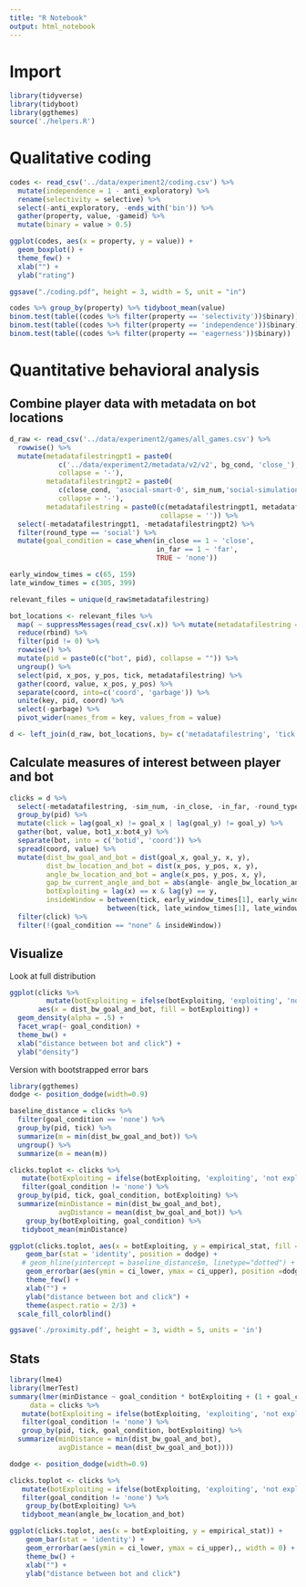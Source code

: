 ```yaml
---
title: "R Notebook"
output: html_notebook
---
```


# Import 

```r
library(tidyverse)
library(tidyboot)
library(ggthemes)
source('./helpers.R')
```

# Qualitative coding

```r
codes <- read_csv('../data/experiment2/coding.csv') %>%
  mutate(independence = 1 - anti_exploratory) %>%
  rename(selectivity = selective) %>%
  select(-anti_exploratory, -ends_with('bin')) %>%
  gather(property, value, -gameid) %>%
  mutate(binary = value > 0.5)

ggplot(codes, aes(x = property, y = value)) +
  geom_boxplot() +
  theme_few() +
  xlab("") +
  ylab("rating")

ggsave("./coding.pdf", height = 3, width = 5, unit = "in")
```

```r
codes %>% group_by(property) %>% tidyboot_mean(value)
binom.test(table((codes %>% filter(property == 'selectivity'))$binary))
binom.test(table((codes %>% filter(property == 'independence'))$binary))
binom.test(table((codes %>% filter(property == 'eagerness'))$binary))
```

# Quantitative behavioral analysis

## Combine player data with metadata on bot locations

```r
d_raw <- read_csv('../data/experiment2/games/all_games.csv') %>%
  rowwise() %>%
  mutate(metadatafilestringpt1 = paste0(
            c('../data/experiment2/metadata/v2/v2', bg_cond, 'close_'), 
            collapse = '-'), 
         metadatafilestringpt2 = paste0(
            c(close_cond, 'asocial-smart-0', sim_num,'social-simulation.csv'),
            collapse = '-'),
         metadatafilestring = paste0(c(metadatafilestringpt1, metadatafilestringpt2),
                                     collapse = '')) %>%
  select(-metadatafilestringpt1, -metadatafilestringpt2) %>%
  filter(round_type == 'social') %>%
  mutate(goal_condition = case_when(in_close == 1 ~ 'close',
                                    in_far == 1 ~ 'far',
                                    TRUE ~ 'none'))

early_window_times = c(65, 159)
late_window_times = c(305, 399)
```

```r
relevant_files = unique(d_raw$metadatafilestring)

bot_locations <- relevant_files %>% 
  map( ~ suppressMessages(read_csv(.x)) %>% mutate(metadatafilestring = .x)) %>% 
  reduce(rbind) %>%
  filter(pid != 0) %>%
  rowwise() %>%
  mutate(pid = paste0(c("bot", pid), collapse = "")) %>%
  ungroup() %>%
  select(pid, x_pos, y_pos, tick, metadatafilestring) %>%
  gather(coord, value, x_pos, y_pos) %>% 
  separate(coord, into=c('coord', 'garbage')) %>% 
  unite(key, pid, coord) %>% 
  select(-garbage) %>% 
  pivot_wider(names_from = key, values_from = value) 

d <- left_join(d_raw, bot_locations, by= c('metadatafilestring', 'tick'))
```

## Calculate measures of interest between player and bot

```r
clicks = d %>% 
  select(-metadatafilestring, -sim_num, -in_close, -in_far, -round_type) %>%
  group_by(pid) %>%
  mutate(click = lag(goal_x) != goal_x | lag(goal_y) != goal_y) %>%
  gather(bot, value, bot1_x:bot4_y) %>%
  separate(bot, into = c('botid', 'coord')) %>%
  spread(coord, value) %>%
  mutate(dist_bw_goal_and_bot = dist(goal_x, goal_y, x, y),
         dist_bw_location_and_bot = dist(x_pos, y_pos, x, y),
         angle_bw_location_and_bot = angle(x_pos, y_pos, x, y),
         gap_bw_current_angle_and_bot = abs(angle- angle_bw_location_and_bot),
         botExploiting = lag(x) == x & lag(y) == y,
         insideWindow = between(tick, early_window_times[1], early_window_times[2]) |
                        between(tick, late_window_times[1], late_window_times[2])) %>%
  filter(click) %>%
  filter(!(goal_condition == "none" & insideWindow))
```

## Visualize

Look at full distribution 

```r
ggplot(clicks %>% 
         mutate(botExploiting = ifelse(botExploiting, 'exploiting', 'not exploiting')), 
       aes(x = dist_bw_goal_and_bot, fill = botExploiting)) +
  geom_density(alpha = .5) +
  facet_wrap(~ goal_condition) +
  theme_bw() +
  xlab("distance between bot and click") +
  ylab("density") 
```

Version with bootstrapped error bars

```r
library(ggthemes)
dodge <- position_dodge(width=0.9)

baseline_distance = clicks %>% 
  filter(goal_condition == 'none') %>%  
  group_by(pid, tick) %>% 
  summarize(m = min(dist_bw_goal_and_bot)) %>% 
  ungroup() %>% 
  summarize(m = mean(m))

clicks.toplot <- clicks %>% 
   mutate(botExploiting = ifelse(botExploiting, 'exploiting', 'not exploiting')) %>%
   filter(goal_condition != 'none') %>% 
  group_by(pid, tick, goal_condition, botExploiting) %>%
  summarize(minDistance = min(dist_bw_goal_and_bot),
            avgDistance = mean(dist_bw_goal_and_bot)) %>% 
    group_by(botExploiting, goal_condition) %>%
   tidyboot_mean(minDistance) 

ggplot(clicks.toplot, aes(x = botExploiting, y = empirical_stat, fill = goal_condition)) +
    geom_bar(stat = 'identity', position = dodge) +
   # geom_hline(yintercept = baseline_distance$m, linetype="dotted") +
    geom_errorbar(aes(ymin = ci_lower, ymax = ci_upper), position =dodge, width = 0) +
    theme_few() +
    xlab("") +
    ylab("distance between bot and click") +
    theme(aspect.ratio = 2/3) +
  scale_fill_colorblind()

ggsave('./proximity.pdf', height = 3, width = 5, units = 'in')
```

## Stats

```r
library(lme4)
library(lmerTest)
summary(lmer(minDistance ~ goal_condition * botExploiting + (1 + goal_condition + botExploiting| pid),
     data = clicks %>%
   mutate(botExploiting = ifelse(botExploiting, 'exploiting', 'not exploiting')) %>%
   filter(goal_condition != 'none') %>%
   group_by(pid, tick, goal_condition, botExploiting) %>%
  summarize(minDistance = min(dist_bw_goal_and_bot),
            avgDistance = mean(dist_bw_goal_and_bot))))
```

```r
dodge <- position_dodge(width=0.9)

clicks.toplot <- clicks %>% 
   mutate(botExploiting = ifelse(botExploiting, 'exploiting', 'not exploiting')) %>%
   filter(goal_condition != 'none') %>% 
    group_by(botExploiting) %>%
   tidyboot_mean(angle_bw_location_and_bot) 

ggplot(clicks.toplot, aes(x = botExploiting, y = empirical_stat)) +
    geom_bar(stat = 'identity') +
    geom_errorbar(aes(ymin = ci_lower, ymax = ci_upper),, width = 0) +
    theme_bw() +
    xlab("") +
    ylab("distance between bot and click") 
```